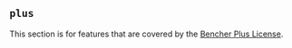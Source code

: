 
## `plus`

This section is for features that are covered by the [Bencher Plus License](/legal/plus).

<PlusGitHub />
<PlusStats />